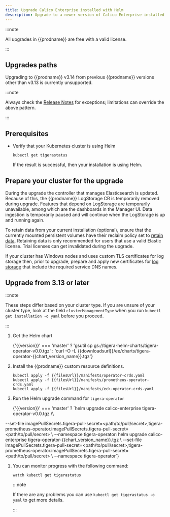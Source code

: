 ```yaml
---
title: Upgrade Calico Enterprise installed with Helm
description: Upgrade to a newer version of Calico Enterprise installed with Helm.
---
```



:::note

All upgrades in {{prodname}} are free with a valid license.

:::

## Upgrades paths

Upgrading to {{prodname}} v3.14 from previous {{prodname}} versions other than v3.13 is currently unsupported.

:::note

Always check the [Release Notes](../../../../release-notes/index.mdx) for exceptions; limitations can override the above pattern.

:::

## Prerequisites

- Verify that your Kubernetes cluster is using Helm

  ```bash-plain-text
  kubectl get tigerastatus
  ```

  If the result is successful, then your installation is using Helm.

## Prepare your cluster for the upgrade

During the upgrade the controller that manages Elasticsearch is updated. Because of this, the {{prodname}} LogStorage
CR is temporarily removed during upgrade. Features that depend on LogStorage are temporarily unavailable, among which
are the dashboards in the Manager UI. Data ingestion is temporarily paused and will continue when the LogStorage is
up and running again.

To retain data from your current installation (optional), ensure that the currently mounted persistent volumes
have their reclaim policy set to [retain data](https://kubernetes.io/docs/tasks/administer-cluster/change-pv-reclaim-policy/).
Retaining data is only recommended for users that use a valid Elastic license. Trial licenses can get invalidated during
the upgrade.

If your cluster has Windows nodes and uses custom TLS certificates for log storage then, prior to upgrade, prepare and apply new certificates for [log storage](../../../../maintenance/comms/log-storage-tls.mdx) that include the required service DNS names.

## Upgrade from 3.13 or later

:::note

These steps differ based on your cluster type. If you are unsure of your cluster type, look at the field `clusterManagementType` when you run `kubectl get installation -o yaml` before you proceed.

:::

1. Get the Helm chart

   <CodeBlock language='bash-plain-text'>
     {'{{version}}' === 'master'
       ? 'gsutil cp gs://tigera-helm-charts/tigera-operator-v0.0.tgz'
       : 'curl -O -L {{downloadsurl}}/ee/charts/tigera-operator-{{chart_version_name}}.tgz'}
   </CodeBlock>

1. Install the {{prodname}} custom resource definitions.

   ```bash-plain-text
   kubectl apply -f {{filesUrl}}/manifests/operator-crds.yaml
   kubectl apply -f {{filesUrl}}/manifests/prometheus-operator-crds.yaml
   kubectl apply -f {{filesUrl}}/manifests/eck-operator-crds.yaml
   ```

1. Run the Helm upgrade command for `tigera-operator`

   <CodeBlock language='bash-plain-text'>
     {'{{version}}' === 'master'
       ? `helm upgrade calico-enterprise tigera-operator-v0.0.tgz \\
--set-file imagePullSecrets.tigera-pull-secret=<path/to/pull/secret>,tigera-prometheus-operator.imagePullSecrets.tigera-pull-secret=<path/to/pull/secret> \\
--namespace tigera-operator`
       : `helm upgrade calico-enterprise tigera-operator-{{chart_version_name}}.tgz \\
--set-file imagePullSecrets.tigera-pull-secret=<path/to/pull/secret>,tigera-prometheus-operator.imagePullSecrets.tigera-pull-secret=<path/to/pull/secret> \\
--namespace tigera-operator`}
   </CodeBlock>

1. You can monitor progress with the following command:

   ```bash-plain-text
   watch kubectl get tigerastatus
   ```

   :::note

   If there are any problems you can use `kubectl get tigerastatus -o yaml` to get more details.

   :::

